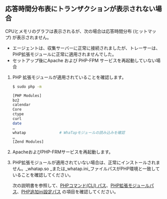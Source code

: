 ## 応答時間分布表にトランザクションが表示されない場合

CPUとメモリのグラフは表示されるが、次の場合は応答時間分布 (ヒットマップ) が表示されません。 

- エージェントは、収集サーバーに正常に接続されましたが、トレーサーは、PHP拡張モジュールに正常に適用されませんでした。
- セットアップ後にApache および PHP-FPM サービスを再起動していない場合

1. PHP 拡張モジュールが適用されていることを確認します。

   ```bash
   $ sudo php -m

   [PHP Modules]
   bz2
   calendar
   Core
   ctype
   curl
   date
   …
   whatap               # WhaTapモジュールの読み込みを確認
   …
   [Zend Modules]
   ```

2. ApacheおよびPHP-FRMサービスを再起動します。

3. PHP拡張モジュールが適用されていない場合は、正常にインストールされません。_whatap.so _または_whatap.ini_ファイルパスがPHP環境と一致していることを確認してください。

   次の説明書を参照して、[PHPコマンド(CLI) パス](#check-php-cli-path)、[PHP拡張モジュールパス](#check-php-extension-module)、[PHP追加ini設定パス](#php-ini-path) の項目を確認してください。

<!-- 위 항목의 포함관계 검토 필요-->
